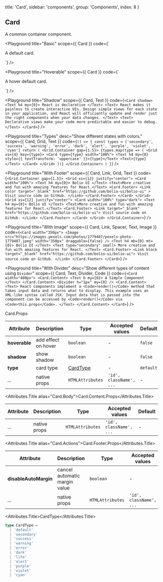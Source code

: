 
  title: 'Card',
  sidebar: 'components',
  group: 'Components',
  index: 8
}

## Card

A common container component.

<Playground
  title="Basic"
  scope={{ Card }}
  code={`
<Card>
  <p>A default card.</p>
</Card>
`}
/>

<Playground
  title="Hoverable"
  scope={{ Card }}
  code={`
<Card hoverable>
  <p>A hover default card.</p>
</Card>
`}
/>

<Playground
  title="Shadow"
  scope={{ Card, Text }}
  code={`
<Card shadow>
  <Text h4 my={0}>
    React is declarative
  </Text>
  <Text>
    React makes it painless to create interactive UIs. Design simple views for
    each state in your application, and React will efficiently update and
    render just the right components when your data changes.
  </Text>
  <Text>
    Declarative views make your code more predictable and easier to debug.
  </Text>
</Card>
`}
/>

<Playground
  title="Types"
  desc="Show different states with colors."
  scope={{ Card, Grid, Text }}
  code={`
() => {
  const types = ['secondary', 'success', 'warning', 'error', 'dark', 'alert', 'purple', 'violet', 'cyan']
  return (
    <Grid.Container gap={1.5}>
      {types.map(type => (
        <Grid xs={4} key={type}>
          <Card type={type} width="100%">
            <Text h4 my={0} style={{ textTransform: 'uppercase' }}>{type}</Text>
            <Text>{type}</Text>
          </Card>
        </Grid>
      ))}
    </Grid.Container>
  )
}
`}
/>

<Playground
  title="With Footer"
  scope={{ Card, Link, Grid, Text }}
  code={`
<Grid.Container gap={1.5}>
  <Grid xs={12} justify="center">
    <Card width="100%">
      <Text h4 my={0}>
        Bolio UI
      </Text>
      <Text>More creative and fun with amazing features for React.</Text>
      <Card.Footer>
        <Link
          color
          target="_blank"
          href="https://github.com/bolio-ui/bolio-ui"
        >
          Visit source code on GitHub.
        </Link>
      </Card.Footer>
    </Card>
  </Grid>
  <Grid xs={12} justify="center">
    <Card width="100%" type="dark">
      <Text h4 my={0}>
        Bolio UI
      </Text>
      <Text>More creative and fun with amazing features for React.</Text>
      <Card.Footer>
        <Link target="_blank" href="https://github.com/bolio-ui/bolio-ui">
          Visit source code on GitHub.
        </Link>
      </Card.Footer>
    </Card>
  </Grid>
</Grid.Container>
`}
/>

<Playground
  title="With Image"
  scope={{ Card, Link, Spacer, Text, Image }}
  code={`
<Card width="350px">
  <Image
    src="https://images.pexels.com/photos/1779487/pexels-photo-1779487.jpeg"
    width="350px"
    draggable={false}
  />
  <Text h4 mb={0} mt={0}>
    Bolio UI
  </Text>
  <Text type="secondary" small>
    More creative and fun with amazing features for React.
  </Text>
  <Card.Footer>
    <Link block target="_blank" href="https://github.com/bolio-ui/bolio-ui">
      Visit source code on GitHub.
    </Link>
  </Card.Footer>
</Card>
`}
/>

<Playground
  title="With Divider"
  desc="Show different types of content using `Divider`"
  scope={{ Card, Text, Divider, Code }}
  code={`
<Card width="400px">
  <Card.Content>
    <Text b my={0}>
      A Simple Component
    </Text>
  </Card.Content>
  <Divider h="1px" my={0} />
  <Card.Content>
    <Text>
      React components implement a <Code>render()</Code> method that takes
      input data and returns what to display. This example uses an XML-like
      syntax called JSX. Input data that is passed into the component can be
      accessed by <Code>render()</Code> via <Code>this.props</Code>.
    </Text>
  </Card.Content>
</Card>
`}
/>

<Attributes edit="/pages/docs/components/card.mdx">
<Attributes.Title>Card.Props</Attributes.Title>

| Attribute     | Description         | Type                  | Accepted values         | Default   |
| ------------- | ------------------- | --------------------- | ----------------------- | --------- |
| **hoverable** | add effect on hover | `boolean`             | -                       | `false`   |
| **shadow**    | show shadow         | `boolean`             | -                       | `false`   |
| **type**      | card type           | [CardType](#cardtype) | -                       | `default` |
| ...           | native props        | `HTMLAttributes`      | `'id', className', ...` | -         |

<Attributes.Title alias="Card.Body">Card.Content.Props</Attributes.Title>

| Attribute | Description  | Type             | Accepted values         | Default |
| --------- | ------------ | ---------------- | ----------------------- | ------- |
| ...       | native props | `HTMLAttributes` | `'id', className', ...` | -       |

<Attributes.Title alias="Card.Actions">Card.Footer.Props</Attributes.Title>

| Attribute             | Description                   | Type             | Accepted values         | Default |
| --------------------- | ----------------------------- | ---------------- | ----------------------- | ------- |
| **disableAutoMargin** | cancel automatic margin value | `boolean`        | -                       | `false` |
| ...                   | native props                  | `HTMLAttributes` | `'id', className', ...` | -       |

<Attributes.Title>CardType</Attributes.Title>

```ts
type CardType =
  | 'default'
  | 'secondary'
  | 'success'
  | 'warning'
  | 'error'
  | 'dark'
  | 'lite'
  | 'alert'
  | 'purple'
  | 'violet'
  | 'cyan'
```

</Attributes>

